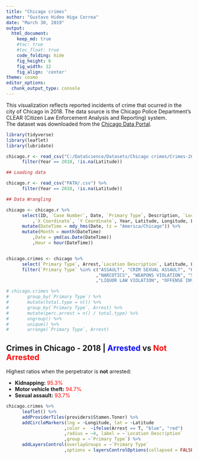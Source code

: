 ---
title: "Chicago crimes"
author: "Gustavo Hideo Higa Correa"
date: "March 30, 2019"
output:
  html_document:  
    keep_md: true
    #toc: true
    #toc_float: true
    code_folding: hide
    fig_height: 6
    fig_width: 12
    fig_align: 'center'
theme: cosmo
editor_options: 
  chunk_output_type: console
---

<style type="text/css">
.main-container {
  max-width: 1800px;
  margin-left: auto;
  margin-right: auto;
}
</style>


This visualization reflects reported incidents of crime that ocurred in the city of Chicago in 2018. The data source is the Chicago Police Department's CLEAR (Citizen Law Enforcement Analysis and Reporting) system. <br>
The dataset was downloaded from the [Chicago Data Portal](https://data.cityofchicago.org/).<br>

```{r, warning=FALSE, message=FALSE}
library(tidyverse)
library(leaflet)
library(lubridate)
```

```{r, echo=FALSE, message=FALSE, warning=FALSE}
chicago.r <- read_csv("C:/DataScience/Datasets/Chicago crimes/Crimes-2018.csv") %>%
      filter(Year == 2018, !is.na(Latitude))
```


```{r, eval=FALSE}
## Loading data

chicago.r <- read_csv("PATH/.csv") %>%
      filter(Year == 2018, !is.na(Latitude))
```



```{r, message=FALSE, warning=FALSE}
## Data Wrangling

chicago <- chicago.r %>%
      select(ID, `Case Number`, Date, `Primary Type`, Description, `Location Description`, Arrest
          ,`X Coordinate`, `Y Coordinate`, Year, Latitude, Longitude, Location, Block) %>%
      mutate(DateTime = mdy_hms(Date, tz = "America/Chicago")) %>%
      mutate(Month = month(DateTime)
          ,Date = ymd(as.Date(DateTime))
          ,Hour = hour(DateTime))


chicago.crimes <- chicago %>%
      select(`Primary Type`, Arrest,`Location Description`, Latitude, Longitude) %>%
      filter(`Primary Type` %in% c("ASSAULT", "CRIM SEXUAL ASSAULT", "KIDNAPPING", "HUMAN TRAFFICKING"
                                  ,"NARCOTICS", "WEAPONS VIOLATION", "SEX OFFENSE", "PROSTITUTION"
                                  ,"LIQUOR LAW VIOLATION", "OFFENSE INVOLVING CHILDREN", "MOTOR VEHICLE THEFT"))

# chicago.crimes %>% 
#       group_by(`Primary Type`) %>%
#       mutate(total.type = n()) %>%
#       group_by(`Primary Type`, Arrest) %>%
#       mutate(perc.arrest = n() / total.type) %>%
#       ungroup() %>%
#       unique() %>%
#       arrange(`Primary Type`, Arrest)

```





## Crimes in Chicago - 2018 | <span style="color:blue">Arrested</span> vs <span style="color:red">Not Arrested</span>

Highest ratios when the perpetrator is **not** arrested:

* **Kidnapping:**   <span style="color:red">95.3% </span>
* **Motor vehicle theft:**   <span style="color:red">94.7% </span>
* **Sexual assault:**   <span style="color:red">93.7% </span>

```{r, message=FALSE, warning=FALSE}
chicago.crimes %>%
      leaflet() %>%
      addProviderTiles(providers$Stamen.Toner) %>% 
      addCircleMarkers(lng = ~Longitude, lat = ~Latitude
                      ,color =  ~ifelse(Arrest == T, "blue", "red")
                      ,radius = ~4, label = ~`Location Description`
                      ,group = ~`Primary Type`) %>% 
      addLayersControl(overlayGroups = ~`Primary Type`
                      ,options = layersControlOptions(collapsed = FALSE))

```






